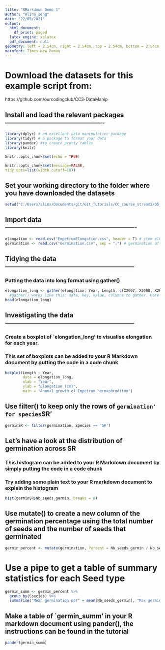 ```yaml
---
title: "RMarkdown Demo 1"
author: "Alina Zeng"
date: "22/05/2021"
output:
  html_document:
    df_print: paged
  latex_engine: xelatex
  pdf_document: null
geometry: left = 2.54cm, right = 2.54cm, top = 2.54cm, bottom = 2.54cm
mainfont: Times New Roman
---
```



# Download the datasets for this example script from:
  https://github.com/ourcodingclub/CC3-DataManip

## Install and load the relevant packages ----------------------------------------------
```r
library(dplyr) # an excellent data manipulation package
library(tidyr) # a package to format your data
library(pander) #to create pretty tables
library(knitr)
```


```r
knitr::opts_chunk$set(echo = TRUE)
```

```r
knitr::opts_chunk$set(message=FALSE,
tidy.opts=list(width.cutoff=10))
```

## Set your working directory to the folder where you have downloaded the datasets

```r
setwd("C:/Users/alina/Documents/git/Git_Tutorials/CC_course_stream2/05_Markdown")
```

## Import data -------------------------------------------------------------


```r
elongation <- read.csv("EmpetrumElongation.csv", header = T) # stem elongation measurements on crowberry
germination <- read.csv("Germination.csv", sep = ";") # germination of seeds subjected to toxic solutions
```

## Tidying the data ------------------------------------------------------------
### Putting the data into long format using gather()

```r
elongation_long <- gather(elongation, Year, Length, c(X2007, X2008, X2009, X2010, X2011, X2012)) 
  #gather() works like this: data, key, value, columns to gather. Here we want the lengths (value) to be gathered by year (key). Note that you are completely making up the names of the second and third arguments, unlike most functions in R.
head(elongation_long)
```

## Investigating the data ------------------------------------------------------------
### Create a boxplot of `elongation_long' to visualise elongation for each year.
### This set of boxplots can be added to your R Markdown document by putting the code in a code chunk

```r
boxplot(Length ~ Year, 
        data = elongation_long, 
        xlab = "Year", 
        ylab = "Elongation (cm)", 
        main = "Annual growth of Empetrum hermaphroditum")
```

## Use filter() to keep only the rows of `germination' for species `SR' 

```r
germinSR <- filter(germination, Species == 'SR')
```

## Let's have a look at the distribution of germination across SR
### This histogram can be added to your R Markdown document by simply putting the code in a code chunk
### Try adding some plain text to your R markdown document to explain the histogram

```r
hist(germinSR$Nb_seeds_germin, breaks = 8)
```

## Use mutate() to create a new column of the germination percentage using the total number of seeds and the number of seeds that germinated

```r
germin_percent <- mutate(germination, Percent = Nb_seeds_germin / Nb_seeds_tot * 100)
```

# Use a pipe to get a table of summary statistics for each Seed type

```r
germin_summ <- germin_percent %>%
  group_by(Species) %>%
  summarise("Mean germination per" = mean(Nb_seeds_germin), "Max germination per" = max(Nb_seeds_germin), "Min germination per" = min(Nb_seeds_germin))
```

## Make a table of `germin_summ' in your R markdown document using pander(), the instructions can be found in the tutorial
```r
pander(germin_summ)
```


